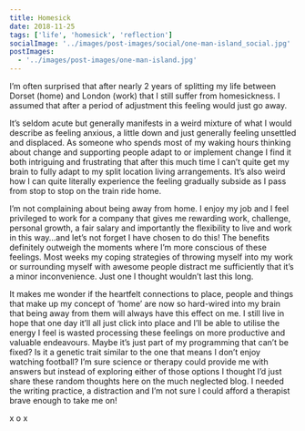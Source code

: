 ```yaml
---
title: Homesick
date: 2018-11-25
tags: ['life', 'homesick', 'reflection']
socialImage: '../images/post-images/social/one-man-island_social.jpg'
postImages:
  - '../images/post-images/one-man-island.jpg'
---
```



I’m often surprised that after nearly 2 years of splitting my life between Dorset (home) and London (work) that I still suffer from homesickness. I assumed that after a period of adjustment this feeling would just go away.

It’s seldom acute but generally manifests in a weird mixture of what I would describe as feeling anxious, a little down and just generally feeling unsettled and displaced. As someone who spends most of my waking hours thinking about change and supporting people adapt to or implement change I find it both intriguing and frustrating that after this much time I can’t quite get my brain to fully adapt to my split location living arrangements. It’s also weird how I can quite literally experience the feeling gradually subside as I pass from stop to stop on the train ride home.

I’m not complaining about being away from home. I enjoy my job and I feel privileged to work for a company that gives me rewarding work, challenge, personal growth, a fair salary and importantly the flexibility to live and work in this way…and let’s not forget I have chosen to do this! The benefits definitely outweigh the moments where I’m more conscious of these feelings. Most weeks my coping strategies of throwing myself into my work or surrounding myself with awesome people distract me sufficiently that it’s a minor inconvenience. Just one I thought wouldn’t last this long.

It makes me wonder if the heartfelt connections to place, people and things that make up my concept of ‘home’ are now so hard-wired into my brain that being away from them will always have this effect on me. I still live in hope that one day it’ll all just click into place and I’ll be able to utilise the energy I feel is wasted processing these feelings on more productive and valuable endeavours. Maybe it’s just part of my programming that can’t be fixed? Is it a genetic trait similar to the one that means I don’t enjoy watching football? I’m sure science or therapy could provide me with answers but instead of exploring either of those options I thought I’d just share these random thoughts here on the much neglected blog. I needed the writing practice, a distraction and I’m not sure I could afford a therapist brave enough to take me on!

x o x

<GatsbyImage
  alt="One man and his island!"
  title="One man and his island!"
  image={getImage(props.data.mdx.frontmatter.postImages[0])}
  className="imageFull"
/>
